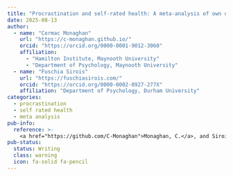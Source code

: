 ```yaml
---
title: "Procrastination and self-rated health: A meta-analysis of own data (MOD)"
date: 2025-08-13
author: 
  - name: "Cormac Monaghan"
    url: "https://c-monaghan.github.io/"
    orcid: "https://orcid.org/0000-0001-9012-3060"
    affiliation:
      - "Hamilton Institute, Maynooth University"
      - "Department of Psychology, Maynooth University"
  - name: "Fuschia Sirois"
    url: "https://fuschiasirois.com/"
    orcid: "https://orcid.org/0000-0002-0927-277X"
    affiliation: "Department of Psychology, Durham University"
categories:
  - procrastination
  - self rated health
  - meta analysis
pub-info:
  reference: >-
    <a href="https://github.com/C-Monaghan">Monaghan, C.</a>, and Sirois, F. Procrastination and self-rated health: A meta-analysis of own data (MOD).
pub-status:
  status: Writing
  class: warning
  icon: fa-solid fa-pencil
---
```



